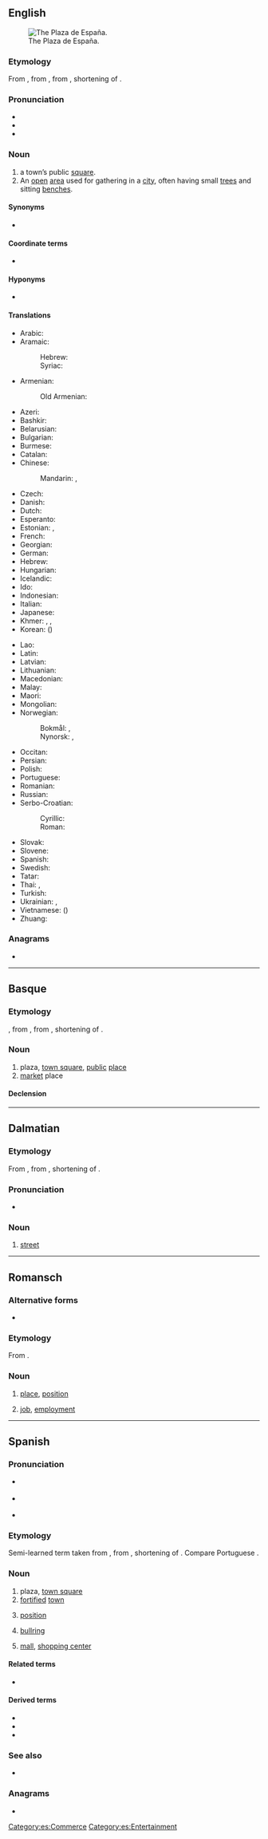 {{also|Plaza|plaża|plaža|płaza}}
==English==
[[Image:Spain Andalusia Seville BW 2015-10-23 15-35-15.jpg|thumb|right|The Plaza de España.]]

===Etymology===
From {{etyl|es|en}} {{m|es|plaza||town-square or central place of gathering}}, from {{etyl|la|en}} {{m|la|platea}}, from {{etyl|grc|en}} {{m|grc|πλατεῖα}}, shortening of {{m|grc|πλατεῖα}} {{m|grc|ὁδός||broad way}}.

===Pronunciation===
* {{IPA|/ˈplɑːzə/|/ˈplæzə/|lang=en}}
* {{audio|en-us-plaza.ogg|Audio (US)|lang=en}}
* {{rhymes|ɑːzə|æzə|lang=en}}

===Noun===
{{en-noun}}

# a town’s public [[square]].
# An [[open]] [[area]] used for gathering in a [[city]], often having small [[tree]]s and sitting [[bench]]es.

====Synonyms====
* {{l|en|square}}

====Coordinate terms====
* {{l|en|concourse}} <!-- indoor -->

====Hyponyms====
* {{l|en|circus}} <!-- round -->

====Translations====
{{trans-top|a towns' public square}}
* Arabic: {{t+|ar|مَيْدَان|m}}
* Aramaic:
*: Hebrew: {{t|arc|שוקא|m|tr=šūqā’|sc=Hebr}}
*: Syriac: {{t|arc|ܫܘܩܐ|m|tr=šūqā’|sc=Syrc}}
* Armenian: {{t+|hy|հրապարակ}}
*: Old Armenian: {{t|xcl|շուկայ}}
* Azeri: {{t+|az|meydan}}
* Bashkir: {{t|ba|майҙан|sc=Cyrl}}
* Belarusian: {{t|be|пло́шча|f|sc=Cyrl}}
* Bulgarian: {{t+|bg|пло́щад|m|sc=Cyrl}}
* Burmese: {{t+|my|ရင်ပြင်}}
* Catalan: {{t+|ca|plaça}}
* Chinese:
*: Mandarin: {{t+|cmn|廣場|sc=Hani}}, {{t+|cmn|广场|tr=guǎngchǎng|sc=Hani}}
* Czech: {{t+|cs|náměstí|n}}
* Danish: {{t+|da|torv|n}}
* Dutch: {{t+|nl|plein|n}}
* Esperanto: {{t|eo|placo}}
* Estonian: {{t|et|väljak}}, {{t+|et|plats}}
* French: {{t+|fr|place|f}}
* Georgian: {{t|ka|მოედანი}}
* German: {{t+|de|Platz|m}}
* Hebrew: {{t|he|כיכר|alt=כיכר \ כִּכָּר|tr=kikár|sc=Hebr}}
* Hungarian: {{t+|hu|tér}}
* Icelandic: {{t+|is|torg|n}}
* Ido: {{t+|io|placo}}
* Indonesian: {{t+|id|lapangan}}
* Italian: {{t+|it|piazza}}
* Japanese: {{t+|ja|広場|tr=[[ひろば]], hiroba|sc=Jpan}}
* Khmer: {{t|km|ផ្លាហ្សា|tr=plaazaa|sc=Khmr}}, {{t|km|ទីលាន|tr=tii lien|sc=Khmr}}, {{t+|km|ប្រាង្គណ៍|tr=praaŋ|sc=Khmr}}
* Korean: {{t+|ko|광장}} ({{t+|ko|廣場}})
{{trans-mid}}
* Lao: {{t-needed|lo}}
* Latin: {{t|la|platea}}
* Latvian: {{t|lv|skvērs|m}}
* Lithuanian: {{t+|lt|aikštė|f}}
* Macedonian: {{t|mk|пло́штад|m}}
* Malay: {{t|ms|dataran}}
* Maori: {{t|mi|marae}}
* Mongolian: {{t+|mn|талбай|sc=Cyrl}}
* Norwegian:
*: Bokmål: {{t+|nb|torg|n}}, {{t+|nb|plass|m}}
*: Nynorsk: {{t|nn|torg|n}}, {{t|nn|plass|m}}
* Occitan: {{t+|oc|plaça}}
* Persian: {{t+|fa|میدان|tr=meydân|sc=fa-Arab}}
* Polish: {{t+|pl|plac|m}}
* Portuguese: {{t+|pt|praça|f}}
* Romanian: {{t+|ro|piață|f}}
* Russian: {{t+|ru|пло́щадь|f}}
* Serbo-Croatian:
*: Cyrillic: {{t|sh|трг|m}}
*: Roman: {{t+|sh|trg|m}}
* Slovak: {{t+|sk|námestie|n}}
* Slovene: {{t+|sl|trg|m}}
* Spanish: {{t+|es|plaza|f}}
* Swedish: {{t+|sv|torg|n}}
* Tatar: {{t+|tt|мәйдан|sc=Cyrl}}
* Thai: {{t|th|ลาน}}, {{t|th|พลาซ่า}}
* Turkish: {{t+|tr|meydan}}
* Ukrainian: {{t|uk|пло́ща|f|sc=Cyrl}}, {{t+|uk|майда́н|m|sc=Cyrl}}
* Vietnamese: {{t+|vi|quảng trường}} ({{t|vi|廣場}})
* Zhuang: {{t|za|guengjciengz}}
{{trans-bottom}}

===Anagrams===
* {{anagrams|en|La Paz}}

----

==Basque==

===Etymology===
{{bor|eu|es|plaza}}, from {{der|eu|la|platea}}, from {{der|eu|grc|πλατεῖα}}, shortening of {{m|grc|[[πλατεῖα]] [[ὁδός]]|lit=broad way}}.

===Noun===
{{eu-noun}}

# plaza, [[town square]], [[public]] [[place]]
# [[market]] place

====Declension====
{{eu-decl-inanim noun-a|AW=plaz|a=1}}

----

==Dalmatian==

===Etymology===
From {{etyl|la|dlm}} {{m|la|platea}}, from {{etyl|grc|dlm}} {{m|grc|πλατεῖα}}, shortening of {{m|grc|πλατεῖα}} {{m|grc|ὁδός||broad way}}.

===Pronunciation===
* {{IPA|/ˈplat͡sa/|lang=dlm}}

===Noun===
{{head|dlm|noun|g=f}}

# [[street]]

----

==Romansch==

===Alternative forms===
* {{qualifier|Rumantsch Grischun|Sursilvan|Surmiran|Puter|Vallader}} {{l|rm|plazza}}

===Etymology===
From {{etyl|la|rm}} {{m|la|platēa}}.

===Noun===
{{rm-noun|f}}

# {{lb|rm|Sutsilvan}} [[place]], [[position]]
# {{lb|rm|Sutsilvan}} [[job]], [[employment]]

----

==Spanish==
{{wikipedia|lang=es}}

===Pronunciation===
* {{a|archaic}} {{IPA|[ˈpla̠.dsa̠]|[ˈpla̠.tsa̠]|lang=es}}
* {{a|Castilian}} {{IPA|[ˈpla̠.θa̠]|lang=es}}
* {{a|Others}} {{IPA|[ˈpla̠.sa̠]|lang=es}}

===Etymology===
Semi-learned term taken from {{etyl|la|es}} {{m|la|platea}}, from {{etyl|grc|es}} {{m|grc|πλατεῖα}}, shortening of {{m|grc|πλατεῖα}} {{m|grc|ὁδός||broad way}}. Compare Portuguese {{m|pt|praça}}.

===Noun===
{{es-noun|f}}

# plaza, [[town square]]
# [[fortified]] [[town]]
# {{lb|es|employment}} [[position]]
# {{lb|es|entertainment}} [[bullring]]
# {{lb|es|commerce}} [[mall]], [[shopping center]]

====Related terms====
* {{l|es|plazo}}

====Derived terms====
* {{l|es|aplazar}}
* {{l|es|plazoleta}}
* {{l|es|plazuela}}

===See also===
* {{l|es|zócalo}}

===Anagrams===
* {{l|es|La Paz}}

[[Category:es:Commerce]]
[[Category:es:Entertainment]]